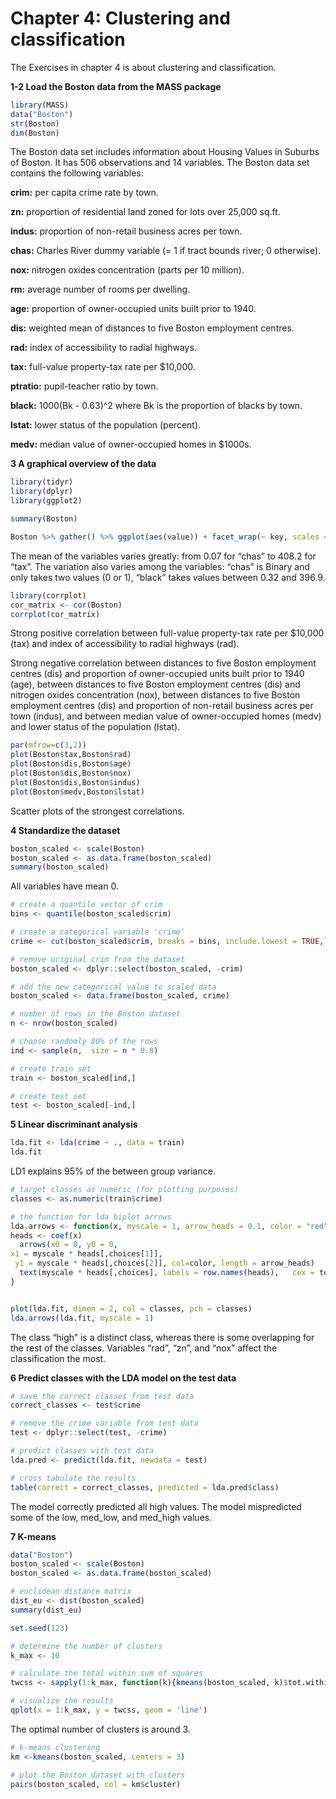 # Chapter 4: Clustering and classification

The Exercises in chapter 4 is about clustering and classification.

**1-2 Load the Boston data from the MASS package**

```r
library(MASS)
data("Boston")
str(Boston)
dim(Boston)
```

The Boston data set includes information about Housing Values in Suburbs of Boston. It has 506 observations and 14 variables. The Boston data set contains the following variables:

**crim:** 
per capita crime rate by town.

**zn:**
proportion of residential land zoned for lots over 25,000 sq.ft.

**indus:**
proportion of non-retail business acres per town.

**chas:**
Charles River dummy variable (= 1 if tract bounds river; 0 otherwise).

**nox:**
nitrogen oxides concentration (parts per 10 million).

**rm:**
average number of rooms per dwelling.

**age:**
proportion of owner-occupied units built prior to 1940.

**dis:**
weighted mean of distances to five Boston employment centres.

**rad:**
index of accessibility to radial highways.

**tax:**
full-value property-tax rate per \$10,000.

**ptratio:**
pupil-teacher ratio by town.

**black:**
1000(Bk - 0.63)^2 where Bk is the proportion of blacks by town.

**lstat:**
lower status of the population (percent).

**medv:**
median value of owner-occupied homes in \$1000s.

**3 A graphical overview of the data**

```r
library(tidyr) 
library(dplyr) 
library(ggplot2)

summary(Boston)

Boston %>% gather() %>% ggplot(aes(value)) + facet_wrap(~ key, scales = "free") + geom_bar()
```


The mean of the variables varies greatly: from 0.07 for "chas" to 408.2 for "tax". The variation also varies among the variables: "chas" is Binary and only takes two values (0 or 1), "black" takes values between 0.32 and 396.9.


```r
library(corrplot)
cor_matrix <- cor(Boston)
corrplot(cor_matrix)
```

Strong positive correlation between full-value property-tax rate per $10,000 (tax) and index of accessibility to radial highways (rad).

Strong negative correlation between distances to five Boston employment centres (dis) and proportion of owner-occupied units built prior to 1940 (age), between distances to five Boston employment centres (dis) and nitrogen oxides concentration (nox), between distances to five Boston employment centres (dis) and proportion of non-retail business acres per town (indus), and between median value of owner-occupied homes (medv) and lower status of the population (lstat).

```r
par(mfrow=c(3,2))
plot(Boston$tax,Boston$rad)
plot(Boston$dis,Boston$age)
plot(Boston$dis,Boston$nox)
plot(Boston$dis,Boston$indus)
plot(Boston$medv,Boston$lstat)
```

Scatter plots of the strongest correlations.

**4 Standardize the dataset**

```r
boston_scaled <- scale(Boston)
boston_scaled <- as.data.frame(boston_scaled)
summary(boston_scaled)

```


All variables have mean 0.

```r
# create a quantile vector of crim
bins <- quantile(boston_scaled$crim)

# create a categorical variable 'crime'
crime <- cut(boston_scaled$crim, breaks = bins, include.lowest = TRUE,label=c("low","med_low","med_high","high"))

# remove original crim from the dataset
boston_scaled <- dplyr::select(boston_scaled, -crim)

# add the new categorical value to scaled data
boston_scaled <- data.frame(boston_scaled, crime)

# number of rows in the Boston dataset 
n <- nrow(boston_scaled)

# choose randomly 80% of the rows
ind <- sample(n,  size = n * 0.8)

# create train set
train <- boston_scaled[ind,]

# create test set 
test <- boston_scaled[-ind,]
```

**5 Linear discriminant analysis**

```r
lda.fit <- lda(crime ~ ., data = train)
lda.fit
```

LD1 explains 95% of the between group variance. 

```r
# target classes as numeric (for plotting purposes)
classes <- as.numeric(train$crime)

# the function for lda biplot arrows
lda.arrows <- function(x, myscale = 1, arrow_heads = 0.1, color = "red", tex = 0.75, choices = c(1,2)){
heads <- coef(x)
  arrows(x0 = 0, y0 = 0, 
x1 = myscale * heads[,choices[1]], 
 y1 = myscale * heads[,choices[2]], col=color, length = arrow_heads)
  text(myscale * heads[,choices], labels = row.names(heads),   cex = tex, col=color, pos=3)
}


plot(lda.fit, dimen = 2, col = classes, pch = classes)
lda.arrows(lda.fit, myscale = 1)
```

The class "high" is a distinct class, whereas there is some overlapping for the rest of the classes. Variables "rad", "zn", and "nox" affect the classification the most. 

**6 Predict classes with the LDA model on the test data**

```r
# save the correct classes from test data
correct_classes <- test$crime

# remove the crime variable from test data
test <- dplyr::select(test, -crime)

# predict classes with test data
lda.pred <- predict(lda.fit, newdata = test)

# cross tabulate the results
table(correct = correct_classes, predicted = lda.pred$class)
```

The model correctly predicted all high values. The model mispredicted some of the low, med_low, and med_high values. 

**7 K-means**

```r
data("Boston")
boston_scaled <- scale(Boston)
boston_scaled <- as.data.frame(boston_scaled)

# euclidean distance matrix
dist_eu <- dist(boston_scaled)
summary(dist_eu)

set.seed(123)

# determine the number of clusters
k_max <- 10

# calculate the total within sum of squares
twcss <- sapply(1:k_max, function(k){kmeans(boston_scaled, k)$tot.withinss})

# visualize the results
qplot(x = 1:k_max, y = twcss, geom = 'line')
```

The optimal number of clusters is around 3.

```r
# k-means clustering
km <-kmeans(boston_scaled, centers = 3)

# plot the Boston dataset with clusters
pairs(boston_scaled, col = km$cluster)

```




